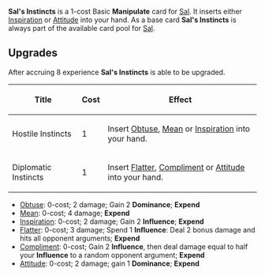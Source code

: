 {{Card
|character = Sal
|rarity = Basic
|decktype = Negotiation
|cardtype = Manipulate
|upgradeable = Yes
|expreq = 8
|upgrade1 = Hostile Instincts: Insert [[Obtuse]], [[Mean]] or [[Inspiration]] into your hand.
|upgrade2 = Diplomatic Instincts: Insert [[Flatter]], [[Compliment]] or [[Attitude]] into your hand.}}
{{Quote|Consistency is just going to get you dead. If something is not working, it's time to try the opposite}}

'''Sal's Instincts''' is a 1-cost Basic '''Manipulate''' card for [[Sal]]. It inserts either [[Inspiration]] or [[Attitude]] into your hand. As a base card '''Sal's Instincts''' is always part of the available card pool for [[Sal]].

==Upgrades==
After accruing 8 experience '''Sal's Instincts''' is able to be upgraded.
{| class="wikitable"
|+
!Title
!Cost
!Effect
|-
|Hostile Instincts
|1
|Insert [[Obtuse]], [[Mean]] or [[Inspiration]] into your hand.
|-
|Diplomatic Instincts
|1
|Insert [[Flatter]], [[Compliment]] or [[Attitude]] into your hand.
|}

* [[Obtuse]]: 0-cost;  2 damage; Gain 2 '''Dominance'''; '''Expend'''
* [[Mean]]: 0-cost;  4 damage;  '''Expend'''
* [[Inspiration]]: 0-cost; 2 damage; Gain 2 '''Influence'''; '''Expend'''
* [[Flatter]]: 0-cost; 3 damage; Spend 1 '''Influence''': Deal 2 bonus damage and hits all opponent arguments; '''Expend'''
* [[Compliment]]: 0-cost; Gain 2 '''Influence''', then deal damage equal to half your '''Influence''' to a random opponent argument; '''Expend'''
* [[Attitude]]: 0-cost; 2 damage; gain 1 '''Dominance'''; '''Expend'''